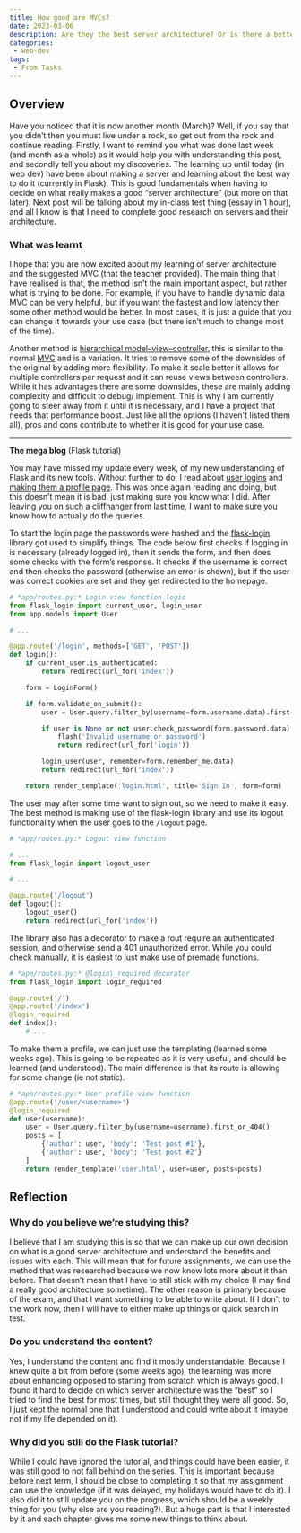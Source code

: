 ```yaml
---
title: How good are MVCs? 
date: 2023-03-06
description: Are they the best server architecture? Or is there a better one?
categories:
 - web-dev
tags:
 - From Tasks
---
```


## Overview

Have you noticed that it is now another month (March)? Well, if you say that you didn’t then you must live under a rock, so get out from the rock and continue reading. Firstly, I want to remind you what was done last week (and month as a whole) as it would help you with understanding this post, and secondly tell you about my discoveries. The learning up until today (in web dev) have been about making a server and learning about the best way to do it (currently in Flask). This is good fundamentals when having to decide on what really makes a good “server architecture” (but more on that later). Next post will be talking about my in-class test thing (essay in 1 hour), and all I know is that I need to complete good research on servers and their architecture.

### What was learnt

I hope that you are now excited about my learning of server architecture and the suggested MVC (that the teacher provided). The main thing that I have realised is that, the method isn’t the main important aspect, but rather what is trying to be done. For example, if you have to handle dynamic data MVC can be very helpful, but if you want the fastest and low latency then some other method would be better. In most cases, it is just a guide that you can change it towards your use case (but there isn’t much to change most of the time).

Another method is [hierarchical model–view–controller](https://en.wikipedia.org/wiki/Hierarchical_model-view-controller), this is similar to the normal [MVC](https://en.wikipedia.org/wiki/Model-view-controller) and is a variation. It tries to remove some of the downsides of the original by adding more flexibility. To make it scale better it allows for multiple controllers per request and it can reuse views between controllers. While it has advantages there are some downsides, these are mainly adding complexity and difficult to debug/ implement. This is why I am currently going to steer away from it until it is necessary, and I have a project that needs that performance boost. Just like all the options (I haven't listed them all), pros and cons contribute to whether it is good for your use case.

---

**The mega blog** (Flask tutorial)

You may have missed my update every week, of my new understanding of Flask and its new tools. Without further to do, I read about [user logins](https://blog.miguelgrinberg.com/post/the-flask-mega-tutorial-part-v-user-logins) and [making them a profile page](https://blog.miguelgrinberg.com/post/the-flask-mega-tutorial-part-vi-profile-page-and-avatars). This was once again reading and doing, but this doesn’t mean it is bad, just making sure you know what I did. After leaving you on such a cliffhanger from last time, I want to make sure you know how to actually do the queries.

To start the login page the passwords were hashed and the [flask-login](https://pypi.org/project/Flask-Login) library got used to simplify things. The code below first checks if logging in is necessary (already logged in), then it sends the form, and then does some checks with the form’s response. It checks if the username is correct and then checks the password (otherwise an error is shown), but if the user was correct cookies are set and they get redirected to the homepage.

```python
# *app/routes.py:* Login view function logic
from flask_login import current_user, login_user
from app.models import User

# ...

@app.route('/login', methods=['GET', 'POST'])
def login():
    if current_user.is_authenticated:
        return redirect(url_for('index'))

    form = LoginForm()

    if form.validate_on_submit():
        user = User.query.filter_by(username=form.username.data).first()

        if user is None or not user.check_password(form.password.data):
            flash('Invalid username or password')
            return redirect(url_for('login'))

        login_user(user, remember=form.remember_me.data)
        return redirect(url_for('index'))

    return render_template('login.html', title='Sign In', form=form)
```

The user may after some time want to sign out, so we need to make it easy. The best method is making use of the flask-login library and use its logout functionality when the user goes to the `/logout` page.

```python
# *app/routes.py:* Logout view function

# ...
from flask_login import logout_user

# ...

@app.route('/logout')
def logout():
    logout_user()
    return redirect(url_for('index'))
```

The library also has a decorator to make a rout require an authenticated session, and otherwise send a 401 unauthorized error. While you could check manually, it is easiest to just make use of premade functions.

```python
# *app/routes.py:* @login\_required decorator
from flask_login import login_required

@app.route('/')
@app.route('/index')
@login_required
def index():
    # ...
```

To make them a profile, we can just use the templating (learned some weeks ago). This is going to be repeated as it is very useful, and should be learned (and understood). The main difference is that its route is allowing for some change (ie not static).

```python
# *app/routes.py:* User profile view function
@app.route('/user/<username>')
@login_required
def user(username):
    user = User.query.filter_by(username=username).first_or_404()
    posts = [
        {'author': user, 'body': 'Test post #1'},
        {'author': user, 'body': 'Test post #2'}
    ]
    return render_template('user.html', user=user, posts=posts)
```

## Reflection

### Why do you believe we’re studying this?

I believe that I am studying this is so that we can make up our own decision on what is a good server architecture and understand the benefits and issues with each. This will mean that for future assignments, we can use the method that was researched because we now know lots more about it than before. That doesn’t mean that I have to still stick with my choice (I may find a really good architecture sometime). The other reason is primary because of the exam, and that I want something to be able to write about. If I don't to the work now, then I will have to either make up things or quick search in test.

### Do you understand the content?

Yes, I understand the content and find it mostly understandable. Because I knew quite a bit from before (some weeks ago), the learning was more about enhancing opposed to starting from scratch which is always good. I found it hard to decide on which server architecture was the “best” so I tried to find the best for most times, but still thought they were all good. So, I just kept the normal one that I understood and could write about it (maybe not if my life depended on it).

### Why did you still do the Flask tutorial?

While I could have ignored the tutorial, and things could have been easier, it was still good to not fall behind on the series. This is important because before next term, I should be close to completing it so that my assignment can use the knowledge (if it was delayed, my holidays would have to do it). I also did it to still update you on the progress, which should be a weekly thing for you (why else are you reading?). But a huge part is that I interested by it and each chapter gives me some new things to think about.
